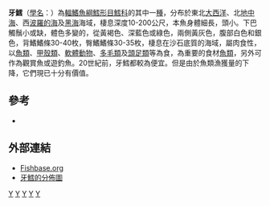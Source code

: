 {{Speciesbox 
| taxon = Merlangius merlangus
| image = Wijting002.jpg
| binomial_authority = [[卡爾·林奈|Linnaeus]], 1758
| synonyms = *''Gadus euxinus''<br /><small>Nordmann, 1840</small>
*''Gadus merlangus''<br /><small>Linnaeus, 1758</small>
*''Gadus merlangus euxinus''<br /><small>Nordmann, 1840</small>
*''Gadus merlangus merlangus''<br /><small>Linnaeus, 1758</small>
*''Merlangius merlangius''<br /><small>Linnaeus, 1758</small>
*''Merlangus merlangus''<br /><small>Linnaeus, 1758</small>
*''Merlangus merlangus euxinus''<br /><small>Nordmann, 1840</small>
*''Merlangus vulgaris''<br /><small>Fleming, 1828</small>
}}

'''牙鱈'''（[[學名|學名]]：''{{lang|la|Merlangius merlangus}}''）為[[輻鰭魚綱|輻鰭魚綱]][[鱈形目|鱈形目]][[鱈科|鱈科]]的其中一[[種|種]]，分布於東北[[大西洋|大西洋]]、北[[地中海|地中海]]、西[[波羅的海|波羅的海]]及[[黑海|黑海]]海域，棲息深度10-200公尺，本魚身體細長，頭小。下巴觸鬚小或缺，體色多變的，從黃褐色、深藍色或綠色，兩側黃灰色，腹部白色和銀色，背鰭鰭條30-40枚，臀鰭鰭條30-35枚，棲息在沙石底質的海域，屬肉食性，以[[魚類|魚類]]、[[甲殼類|甲殼類]]、[[軟體動物|軟體動物]]、[[多毛類|多毛類]]及[[頭足類|頭足類]]等為食，為重要的食材[[魚類|魚類]]，另外可作為觀賞魚或遊釣魚。20世紀前，牙鱈都較為便宜。但是由於魚類漁獲量的下降，它們現已十分有價值。

==參考==
* {{ITIS|ID=164758|taxon=Merlangius merlangus|year=2006|date=3月19日}}

==外部連結==
* [http://www.fishbase.org/Summary/SpeciesSummary.cfm?genusname=Merlangius&speciesname=merlangus Fishbase.org] {{Wayback|url=http://www.fishbase.org/Summary/SpeciesSummary.cfm?genusname=Merlangius&speciesname=merlangus |date=20050426172833 }}
* [https://web.archive.org/web/20050109065512/http://earth.leeds.ac.uk/~jackson/shoal/w.html 牙鱈的分佈圖]
{{taxonbar}}

[[Category:食用魚|Y]]
[[Category:觀賞魚|Y]]
[[Category:牙鱈屬|Y]]
[[Category:卡尔·林奈命名的生物分类|Y]]
[[Category:1758年描述的魚類|Y]]